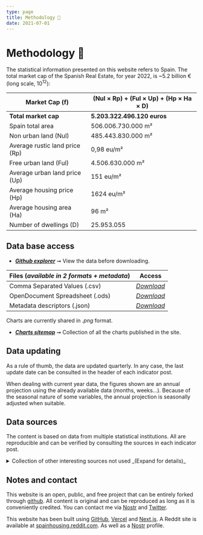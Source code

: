 ```yaml
---
type: page
title: Methodology 📓
date: 2021-07-01
---
```



# Methodology 📓

The statistical information presented on this website refers to Spain.
The total market cap of the Spanish Real Estate, for year 2022, is ~5.2 billion € (long scale, 10<sup>12</sup>):

| **Market Cap (f)** | **(Nul × Rp) + (Ful × Up) + (Hp × Ha × D)** |
| ---------- | ------------------------------------------ |
| **Total market cap** | **5.203.322.496.120 euros** |
| Spain total area | 506.006.730.000 m² |
| Non urban land (Nul) | 485.443.830.000 m² |
| Average rustic land price (Rp) | 0,98 eu/m² |
| Free urban land (Ful) | 4.506.630.000 m² |
| Average urban land price (Up) | 151 eu/m² |
| Average housing price (Hp) | 1624 eu/m² |
| Average housing area (Ha) | 96 m² |
| Number of dwellings (D) | 25.953.055 |

## Data base access

- _[**Github explorer**](https://github.com/galetaire/spahousing/blob/main/public/docs/spain_stats_csv.csv)_ ➞ View the data before downloading.

| **Files (_available in 2 formats + metadata_)** | **Access**|
| ----- | ----- |
| Comma Separated Values (.csv) | _[Download](https://github.com/galetaire/spahousing/raw/main/public/docs/spain_stats_csv.csv)_ |
| OpenDocument Spreadsheet (.ods)   | _[Download](https://github.com/galetaire/spahousing/raw/main/public/docs/spain_stats_ods.ods)_ |
| Metadata descriptors (.json) | _[Download](https://github.com/galetaire/spahousing/raw/main/public/docs/metadata.json)_ |

Charts are currently shared in _.png_ format.

- _[**Charts sitemap**](posts/sitemap)_ ➞ Collection of all the charts published in the site.

## Data updating

As a rule of thumb, the data are updated quarterly. In any case, the last update date can be consulted in the header of each indicator post.

When dealing with current year data, the figures shown are an annual projection using the already available data (months, weeks...). Because of the seasonal nature of some variables, the annual projection is seasonally adjusted when suitable.

## Data sources

The content is based on data from multiple statistical institutions. All are reproducible and can be verified by consulting the sources in each indicator post.

<details>
  <summary>Collection of other interesting sources not used _(Expand for details)_</summary>
  - Eurosystem Balance Sheet, ECB: [Link](https://www.ecb.europa.eu/pub/annual/balance/html/index.en.html)
  - Euro Area, Monetary aggregate M3, ECB: [Link](https://sdw.ecb.europa.eu/quickview.do?SERIES_KEY=117.BSI.M.U2.Y.V.M30.X.1.U2.2300.Z01.E)
  - Euro Area Indicators _Trading Economics_: [Link](https://tradingeconomics.com/euro-area/indicators)
  - Global debt database, _IMF_: [Link](https://www.imf.org/external/datamapper/datasets/GDD)
  - Housing Report, _Bank of Spain_: [Link](https://www.bde.es/f/webbde/SES/Secciones/Publicaciones/PublicacionesSeriadas/DocumentosOcasionales/20/Fich/do2013.pdf)
  - Housing in Europe, _Eurostat_: [Link](https://ec.europa.eu/eurostat/cache/digpub/housing/index.html?lang=en)
  - Local building permits, _MITMA_: [Link](https://apps.fomento.gob.es/BoletinOnline/?nivel=2&orden=10000000)
  - Mortgages stats, _Asociación Hipotecaria Española_: [Link](http://www.ahe.es/bocms/sites/ahenew/estadisticas/)
  - New housing stock, _MITMA_: [Link](https://www.mitma.gob.es/informacion-para-el-ciudadano/informacion-estadistica/vivienda-y-actuaciones-urbanas/estadisticas/stock-de-vivienda-nueva/estadisticas-sobre-stock-de-vivienda-nueva)
  - Oil prices, 70 year chart, _Macrotrends_: [Link](https://www.macrotrends.net/1369/crude-oil-price-history-chart)
  - Price of farm land, _MITMA_: [Link](https://www.mapa.gob.es/es/estadistica/temas/estadisticas-agrarias/economia/encuesta-precios-tierra/)
  - Stock Market data by Robert J. Shiller: [Link](http://www.econ.yale.edu/~shiller/data.htm)
  - Urban Atlas of Spain, _MITMA_: [Link](http://atlasau.mitma.gob.es/#bbox=-1220276,5446287,1639151,1304442&c=indicator&i=siosim.siosim012&s=2014&view=map1)
  - Land Registry statistics, _Catastro_: [Link](https://www.catastro.minhap.es/esp/estadisticas.asp?var=menuleft3)
  - Wage distribution, _INE_: [Link](https://www.ine.es/jaxiT3/Tabla.htm?t=28191)
</details>

## Notes and contact

This website is an open, public, and free project that can be entirely forked through [github](https://github.com/galetaire/spahousing). All content is original and can be reproduced as long as it is conveniently credited. You can contact me via [Nostr](https://primal.net/p/npub10eheqxxs4dp3ka0jcmqj80lveadslxznvqmuucdre5pctf4mhnjsmhpuxm) and [Twitter](https://twitter.com/Galetaire).

This website has been built using [GitHub](https://github.com/), [Vercel](https://vercel.com) and [Next.js](https://nextjs.org/). A Reddit site is available at [spainhousing.reddit.com](https://www.reddit.com/r/spainhousing/). As well as a [Nostr](https://nosta.me/npub126xayh9gefkedccsx9qnye4hcgk00jgsvvydyst3qte7r3wzgeusxgsrzr) profile.
